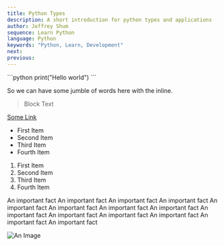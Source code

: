 ```yaml
---
title: Python Types
description: A short introduction for python types and applications
author: Jeffrey Shum
sequence: Learn Python
language: Python
keywords: "Python, Learn, Development"
next:
previous: 
---
```


<CodeTitle language="python" name="main.py"/>
```python
print("Hello world")
```

So we can have some jumble of words here with the <Rainbow text="Rainbow" /> inline.

> Block Text

[Some Link](https://www.joshwcomeau.com/blog/how-i-built-my-blog/)

- First Item
- Second Item
- Third Item
- Fourth Item

1. First Item
2. Second Item
3. Third Item
4. Fourth Item

<KeyBlock>
An important fact An important fact An important fact An important fact An important fact An important fact An important fact An important fact An important fact An important fact An important fact An important fact An important fact An important fact 
</KeyBlock>

![An Image](/images/example.png)